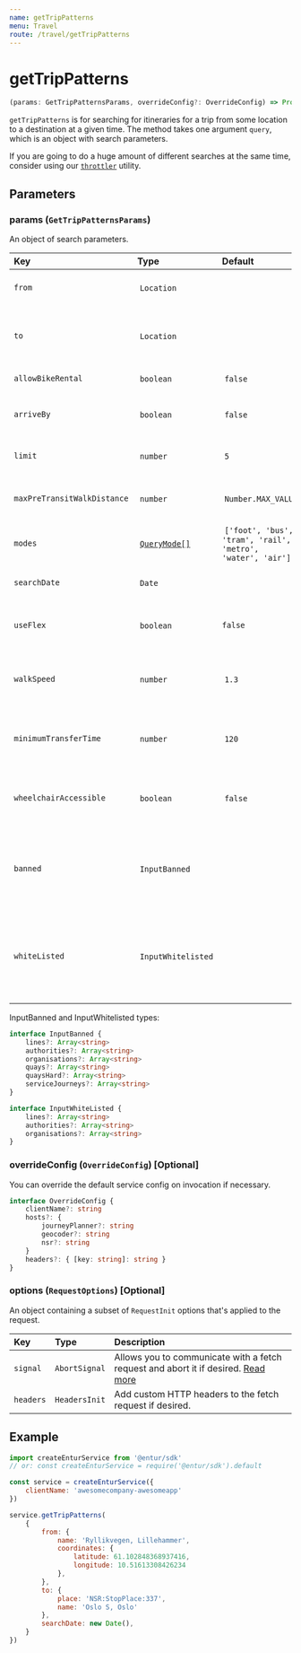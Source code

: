 ```yaml
---
name: getTripPatterns
menu: Travel
route: /travel/getTripPatterns
---
```


# getTripPatterns

```typescript
(params: GetTripPatternsParams, overrideConfig?: OverrideConfig) => Promise<Array<TripPattern>>
```

`getTripPatterns` is for searching for itineraries for a trip from some location to a destination at a given time. The method takes one argument `query`, which is an object with search parameters.

If you are going to do a huge amount of different searches at the same time, consider using our [`throttler`](/utils/throttler) utility.

## Parameters

### params (`GetTripPatternsParams`)

An object of search parameters.

| Key                         | Type                                                                         | Default                                                     | Description                                                                                    |
| :-------------------------- | :--------------------------------------------------------------------------- | :---------------------------------------------------------- | :--------------------------------------------------------------------------------------------- |
| `from`                      |  `Location`                                                                  |                                                             | The location to search for travels from.                                                       |
| `to`                        |  `Location`                                                                  |                                                             | The destination location to search for travels to.                                             |
| `allowBikeRental`           |  `boolean`                                                                   |  `false`                                                    | Is bike rental allowed?                                                                        |
| `arriveBy`                  |  `boolean`                                                                   |  `false`                                                    | Depart by `searchDate`, or arrive by `searchDate`                                              |
| `limit`                     |  `number`                                                                    |  `5`                                                        | Limit result to this number of trip patterns                                                   |
| `maxPreTransitWalkDistance` |  `number`                                                                    |  `Number.MAX_VALUE`                                         | Max walk distance for access/egress legs.                                                      |
| `modes`                     |  [`QueryMode[]`](https://github.com/entur/sdk/blob/master/src/types/Mode.ts) |  `['foot', 'bus', 'tram', 'rail', 'metro', 'water', 'air']` | modes of transport to include in trip                                                          |
| `searchDate`                |  `Date`                                                                      |                                                             | When to calculate patterns                                                                     |
| `useFlex`                   |  `boolean`                                                                   | `false`                                                     | Whether to allow flexible search results or not                                                |
| `walkSpeed`                 |  `number`                                                                    |  `1.3`                                                      | The walk speed to use in searches in meters per second                                         |
| `minimumTransferTime`       |  `number`                                                                    |  `120`                                                      | The minimum transfer time to use in searches in seconds                                        |
| `wheelchairAccessible`      |  `boolean`                                                                   |  `false`                                                    | Include only stops which are wheelchair accessible                                             |
| `banned`                    |  `InputBanned`                                                               |                                                             | Parameters for indicating authorities, lines or quays not be used in the trip patterns         |
| `whiteListed`               |  `InputWhitelisted`                                                          |                                                             | Parameters for indicating the only authorities, lines or quays to be used in the trip patterns |

InputBanned and InputWhitelisted types:

```typescript
interface InputBanned {
    lines?: Array<string>
    authorities?: Array<string>
    organisations?: Array<string>
    quays?: Array<string>
    quaysHard?: Array<string>
    serviceJourneys?: Array<string>
}

interface InputWhiteListed {
    lines?: Array<string>
    authorities?: Array<string>
    organisations?: Array<string>
}
```

### overrideConfig (`OverrideConfig`) [Optional]

You can override the default service config on invocation if necessary.

```typescript
interface OverrideConfig {
    clientName?: string
    hosts?: {
        journeyPlanner?: string
        geocoder?: string
        nsr?: string
    }
    headers?: { [key: string]: string }
}
```

### options (`RequestOptions`) [Optional]

An object containing a subset of `RequestInit` options that's applied to the request.

| Key       | Type          | Description                                                                                                                                       |
| :-------- | :------------ | :------------------------------------------------------------------------------------------------------------------------------------------------ |
| `signal`  | `AbortSignal` | Allows you to communicate with a fetch request and abort it if desired. [Read more](https://developer.mozilla.org/en-US/docs/Web/API/AbortSignal) |
| `headers` | `HeadersInit` | Add custom HTTP headers to the fetch request if desired.                                                                                          |

## Example

```javascript
import createEnturService from '@entur/sdk'
// or: const createEnturService = require('@entur/sdk').default

const service = createEnturService({
    clientName: 'awesomecompany-awesomeapp'
})

service.getTripPatterns(
    {
        from: {
            name: 'Ryllikvegen, Lillehammer',
            coordinates: {
                latitude: 61.102848368937416,
                longitude: 10.51613308426234
            },
        },
        to: {
            place: 'NSR:StopPlace:337',
            name: 'Oslo S, Oslo'
        },
        searchDate: new Date(),
    }
})
```
